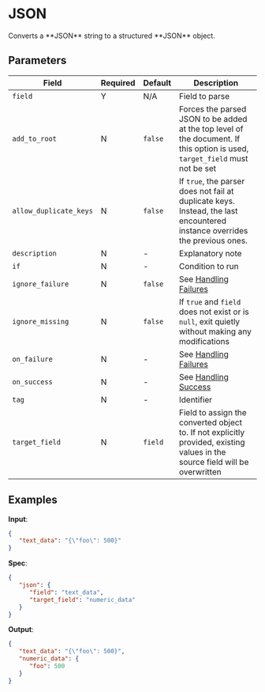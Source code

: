 
# JSON

<Synopsis>
Converts a **JSON** string to a structured **JSON** object.
</Synopsis>

## Parameters

|Field|Required|Default|Description|
|---|---|---|---|
|`field`|Y|N/A|Field to parse|
|`add_to_root`|N|`false`|Forces the parsed JSON to be added at the top level of the document. If this option is used, `target_field` must not be set|
|`allow_duplicate_keys`|N|`false`|If `true`, the parser does not fail at duplicate keys. Instead, the last encountered instance overrides the previous ones.|
|`description`|N|-|Explanatory note|
|`if`|N|-|Condition to run|
|`ignore_failure`|N|`false`|See [Handling Failures](../handling-failures.mdx)|
|`ignore_missing`|N|`false`|If `true` and `field` does not exist or is `null`, exit quietly without making any modifications|
|`on_failure`|N|-|See [Handling Failures](../handling-failures.mdx)|
|`on_success`|N|-|See [Handling Success](../handling-success.mdx)|
|`tag`|N|-|Identifier|
|`target_field`|N|`field`|Field to assign the converted object to. If not explicitly provided, existing values in the source field will be overwritten|

## Examples

**Input**:

```json
{
   "text_data": "{\"foo\": 500}"
}
```

**Spec**:

```json
{
   "json": {
      "field": "text_data",
      "target_field": "numeric_data"
   }
}
```

**Output**:

```json
{
   "text_data": "{\"foo\": 500}",
   "numeric_data": {
      "foo": 500
   }
}
```
